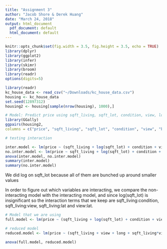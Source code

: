 ```yaml
---
title: "Assignment 3"
author: "Jacob Shore & Derek Huang"
date: "March 24, 2018"
output: html_document
  pdf_document: default
  html_document: default
---
```


```r
knitr::opts_chunk$set(fig.width = 3.5, fig.height = 3.5, echo = TRUE)
library(dplyr)
library(ggplot2)
library(infer)
library(skimr)
library(broom)
library(readr)
options(digits=5)

library(readr)
kc_house_data <- read_csv("~/Downloads/kc_house_data.csv")
housing <- kc_house_data
set.seed(12897312)
housing2 <- housing[sample(nrow(housing), 1000),]
```

```r
# Model: Predict price using sqft_living, sqft_lot, condition, view, long, lat
library(GGally)
ggpairs(housing2,
columns = c("price", "sqft_living", "sqft_lot", "condition", "view", "bedrooms", "lat", "long"))

# testing interaction

inter.model <- lm(price ~ (sqft_living + log(sqft_lot) + condition + view + lat + long)^2, data=housing2)
no.inter.model <- lm(price ~ sqft_living + log(sqft_lot) + condition + view + lat + long, data=housing2)
anova(inter.model, no.inter.model)
summary(inter.model)
summary(no.inter.model)
```

We did log on sqft_lot because all of them are bunched up around smaller values

In order to figure out which variables are interacting, we compare the non-interacting model with the interacting model, and since log(sqft_lot) is insignificant so the interaction terms that we keep are sqft_living:condition, sqft_living:view, sqft_living:lat and view:lat.

```r
# Model that we are using
full.model <- lm(price ~ (sqft_living + log(sqft_lot) + condition + view + lat + long + sqft_living*condition + sqft_living*view + sqft_living*lat + view*lat), data=housing2)

# reduced model
reduced.model <- lm(price ~ (sqft_living + view + long + sqft_living*view), data=housing2)

anova(full.model, reduced.model)
```


